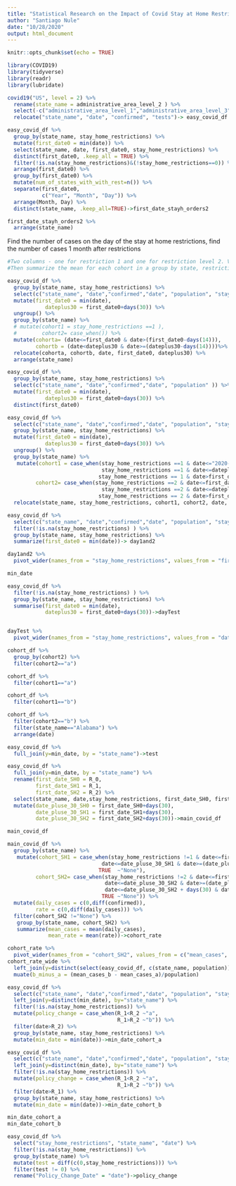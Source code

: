 ```yaml
---
title: "Statistical Research on the Impact of Covid Stay at Home Restrictions"
author: "Santiago Nule"
date: "10/28/2020"
output: html_document
---
```


```r
knitr::opts_chunk$set(echo = TRUE)
```

```r
library(COVID19)
library(tidyverse)
library(readr)
library(lubridate)
```





```r
covid19("US", level = 2) %>%
  rename(state_name = administrative_area_level_2 ) %>% 
  select(-c("administrative_area_level_1","administrative_area_level_3","latitude","longitude","currency", "administrative_area_level_1")) %>% 
  relocate("state_name", "date", "confirmed", "tests")-> easy_covid_df
```


```r
easy_covid_df %>% 
  group_by(state_name, stay_home_restrictions) %>% 
  mutate(first_date0 = min(date)) %>% 
  select(state_name, date, first_date0, stay_home_restrictions) %>% 
  distinct(first_date0, .keep_all = TRUE) %>% 
  filter(!is.na(stay_home_restrictions)&(!stay_home_restrictions==0)) %>% 
  arrange(first_date0) %>% 
  group_by(first_date0) %>% 
  mutate(num_of_states_with_with_rest=n()) %>% 
  separate(first_date0,
           c("Year", "Month", "Day")) %>% 
  arrange(Month, Day) %>% 
  distinct(state_name, .keep_all=TRUE)->first_date_stayh_orders2

first_date_stayh_orders2 %>% 
  arrange(state_name)

```
Find the number of cases on the day of the stay at home restrictions, find the number of cases 1 month after restrictions
```r
#Two columns - one for restriction 1 and one for restriction level 2. Values would be a, b and none in each. The a is the before restriction group (first date - )and the b is the after restriction group (firstdate + 30  ) and then none for dates not in the cohort.
#Then summarize the mean for each cohort in a group by state, restriction level, cohort.

easy_covid_df %>% 
  group_by(state_name, stay_home_restrictions) %>% 
  select(c("state_name", "date","confirmed","date", "population", "stay_home_restrictions" )) %>% 
  mutate(first_date0 = min(date),
            dateplus30 = first_date0+days(30)) %>% 
  ungroup() %>% 
  group_by(state_name) %>% 
  # mutate(cohort1 = stay_home_restrictions ==1 ),  
  #        cohort2= case_when()) %>%  
  mutate(cohorta= (date<=first_date0 & date>(first_date0-days(14))),
         cohortb = (date<dateplus30 & date>=(dateplus30-days(14))))%>%
  relocate(cohorta, cohortb, date, first_date0, dateplus30) %>% 
  arrange(state_name) 
```

```r
easy_covid_df %>% 
  group_by(state_name, stay_home_restrictions) %>% 
  select(c("state_name", "date","confirmed","date", "population" )) %>% 
  mutate(first_date0 = min(date),
            dateplus30 = first_date0+days(30)) %>% 
  distinct(first_date0)
```


```r
easy_covid_df %>% 
  select(c("state_name", "date","confirmed","date", "population", "stay_home_restrictions" )) %>% 
  group_by(state_name, stay_home_restrictions) %>% 
  mutate(first_date0 = min(date),
            dateplus30 = first_date0+days(30)) %>% 
  ungroup() %>% 
  group_by(state_name) %>% 
   mutate(cohort1 = case_when(stay_home_restrictions ==1 & date<="2020-04-30"~"a",
                              stay_home_restrictions ==1 & date<=dateplus30 & date>=(dateplus30-days(14))~"b",
                             stay_home_restrictions == 1 & date>first_date0 & date<(dateplus30-days(14))| date<(first_date0-days(14))| date>(dateplus30) | stay_home_restrictions != 1 ~"None"),
         cohort2= case_when(stay_home_restrictions ==2 & date<=first_date0 & date>=(first_date0-days(14))~"a",
                              stay_home_restrictions ==2 & date<=dateplus30 & date>=(dateplus30-days(14))~"b",
                             stay_home_restrictions == 2 & date>first_date0 & date<(dateplus30-days(14))| date<(first_date0-days(14))| date>(dateplus30) | stay_home_restrictions != 2 ~"None")) %>%  
  relocate(state_name, stay_home_restrictions, cohort1, cohort2, date, first_date0, dateplus30)->cohort_df
```


```r
easy_covid_df %>% 
  select(c("state_name", "date","confirmed","date", "population", "stay_home_restrictions" )) %>%
  filter(!is.na(stay_home_restrictions) ) %>% 
  group_by(state_name, stay_home_restrictions) %>% 
  summarize(first_date0 = min(date))-> day1and2

day1and2 %>% 
  pivot_wider(names_from = "stay_home_restrictions", values_from = "first_date0", names_prefix= "R_")->min_date

min_date

easy_covid_df %>% 
  filter(!is.na(stay_home_restrictions) ) %>% 
  group_by(state_name, stay_home_restrictions) %>% 
  summarise(first_date0 = min(date),
            dateplus30 = first_date0+days(30))->dayTest


dayTest %>% 
  pivot_wider(names_from = "stay_home_restrictions", values_from = "dateplus30", names_prefix= "R_") 
```
```r
cohort_df %>% 
  group_by(cohort2) %>% 
  filter(cohort2=="a")

cohort_df %>% 
  filter(cohort1=="a")

cohort_df %>% 
  filter(cohort1=="b")

cohort_df %>% 
  filter(cohort2=="b") %>% 
  filter(state_name=="Alabama") %>% 
  arrange(date)
```
```r
easy_covid_df %>% 
  full_join(y=min_date, by = "state_name")->test

easy_covid_df %>% 
  full_join(y=min_date, by = "state_name") %>% 
  rename(first_date_SH0 = R_0,
         first_date_SH1 = R_1,
         first_date_SH2 = R_2) %>% 
  select(state_name, date,stay_home_restrictions, first_date_SH0, first_date_SH1, first_date_SH2, confirmed, deaths, population) %>%
  mutate(date_pluse_30_SH0 = first_date_SH0+days(30),
         date_pluse_30_SH1 = first_date_SH1+days(30),
         date_pluse_30_SH2 = first_date_SH2+days(30))->main_covid_df

main_covid_df

main_covid_df %>%   
  group_by(state_name) %>% 
   mutate(cohort_SH1 = case_when(stay_home_restrictions !=1 & date<=first_date_SH1 & date>=(first_date_SH1-days(14))~"a",
                              date<=date_pluse_30_SH1 & date>=(date_pluse_30_SH1-days(14))~"b",
                             TRUE  ~"None"),
         cohort_SH2= case_when(stay_home_restrictions !=2 & date<=first_date_SH2 & date>=(first_date_SH2-days(14))~"a",
                               date<=date_pluse_30_SH2 & date>=(date_pluse_30_SH2-days(14))~"b",
                               date<=date_pluse_30_SH2 + days(30) & date>=(date_pluse_30_SH2 + days(16))~"c",
                              TRUE ~"None")) %>% 
  mutate(daily_cases = c(0,diff(confirmed)),
         rate = c(0,diff(daily_cases))) %>% 
  filter(cohort_SH2 !="None") %>% 
   group_by(state_name, cohort_SH2) %>%
   summarize(mean_cases = mean(daily_cases),
             mean_rate = mean(rate))->cohort_rate

```

```r
cohort_rate %>% 
  pivot_wider(names_from = "cohort_SH2", values_from = c("mean_cases", "mean_rate")) ->cohort_rate_wide
cohort_rate_wide %>% 
  left_join(y=distinct(select(easy_covid_df, c(state_name, population))), by="state_name") %>% 
  muate(b_minus_a = (mean_cases_b - mean_cases_a)/population)
```
```r
easy_covid_df %>% 
  select(c("state_name", "date","confirmed","date", "population", "stay_home_restrictions" )) %>% 
  left_join(y=distinct(min_date), by="state_name") %>% 
  filter(!is.na(stay_home_restrictions)) %>% 
  mutate(policy_change = case_when(R_1<R_2 ~"a",
                                   R_1>R_2 ~"b")) %>% 
  filter(date>R_2) %>% 
  group_by(state_name, stay_home_restrictions) %>% 
  mutate(min_date = min(date))->min_date_cohort_a

easy_covid_df %>% 
  select(c("state_name", "date","confirmed","date", "population", "stay_home_restrictions" )) %>% 
  left_join(y=distinct(min_date), by="state_name") %>% 
  filter(!is.na(stay_home_restrictions)) %>% 
  mutate(policy_change = case_when(R_1<R_2 ~"a",
                                   R_1>R_2 ~"b")) %>% 
  filter(date>R_1) %>% 
  group_by(state_name, stay_home_restrictions) %>% 
  mutate(min_date = min(date))->min_date_cohort_b

min_date_cohort_a 
min_date_cohort_b
```

```r
easy_covid_df %>% 
  select("stay_home_restrictions", "state_name", "date") %>%
  filter(!is.na(stay_home_restrictions)) %>% 
  group_by(state_name) %>% 
  mutate(test = diff(c(0,stay_home_restrictions))) %>% 
  filter(test != 0) %>% 
  rename("Policy_Change_Date" = "date")->policy_change
```

